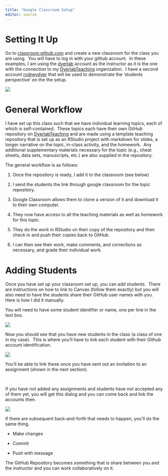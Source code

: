```yaml
---
title: "Google Classroom Setup"
editor: source
---
```


# Setting It Up

Go to [classroom.github.com](http://classroom.github.com) and create a new classroom for the class you are using.  You will have to log in with your github account.  In these examples, I am using the [dyerlab](https://github.com/dyerlab) account as the instructor as it is the one with the connection to my [DyerlabTeaching](https://github.com/DyerlabTeaching) organization.  I have a second account [rodneydyer](https://github.com/rodneydyer) that will be used to demonstrate the 'students perspective' on the the setup.

![](media/Setup1.png)

# General Workflow

I have set up this class such that we have individual learning topics, each of which is self-contained.  These topics each have their own GitHub repository on [DyerlabTeaching](https://github.com/DyerlabTeaching) and are made using a template teaching repository that is set up as an RStudio project with markdown for slides, a longer narrative on the topic, in-class activity, and the homework.  Any additional supplementary materials necessary for the topic (e.g., cheat sheets, data sets, manuscripts, etc.) are also supplied in the repository.

The general workflow is as follows:

1.  Once the repository is ready, I add it to the classroom (see below)

2.  I send the students the link through google classroom for the topic repository.

3.  Google Classroom allows them to clone a version of it and download it to their own computer. 

4.  They now have access to all the teaching materials as well as homework for this topic.

5.  They do the work in RStudio on their copy of the repository and then check in and push their copies back to GitHub.

6.  I can then see their work, make comments, and corrections as necessary, and grade their individual work.

# Adding Students

Once you have set up your classroom set up, you can add students.  There are instructions on how to link to Canvas (follow them exactly) but you will also need to have the students share their GitHub user names with you.  Here is how I did it manually. 

You will need to have some student identifier or name, one per line in the text box.

![](media/Setup3.png)

Now you should see that you have new students in the class (a class of one in my case).  This is where you'll have to link each student with their Github account identification.

![](media/Setup4.png)

You'll be able to link these once you have sent out an invitation to an assignment (shown in the next section). 

\

If you have not added any assignments and students have not accepted any of them yet, you will get this dialog and you can come back and link the accounts then.

![](media/Setup5.png)

If there are subsequent back-and-forth that needs to happen, you'll do the same thing. 

-   Make changes

-   Commit

-   Push with message

The GitHub Repository becomes something that is share between you and the instructor and you can work collaboratively on it.
